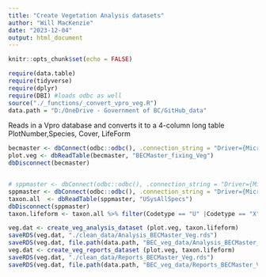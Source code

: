 ```yaml
---
title: "Create Vegetation Analysis datasets"
author: "Will MacKenzie"
date: "2023-12-04"
output: html_document
---
```


```r
knitr::opts_chunk$set(echo = FALSE)

require(data.table)
require(tidyverse)
require(dplyr)
require(DBI) #loads odbc as well
source("./_functions/_convert_vpro_veg.R")
data.path = "D:/OneDrive - Government of BC/GitHub_data"
```

Reads in a Vpro database and converts it to a 4-column long table PlotNumber,Species, Cover, LifeForm

```r
becmaster <- dbConnect(odbc::odbc(), .connection_string = "Driver={Microsoft Access Driver (*.mdb, *.accdb)}; DBQ=D:/BECMaster/BECMaster_fixing.accdb;")
plot.veg <- dbReadTable(becmaster, "BECMaster_fixing_Veg")
dbDisconnect(becmaster)


# sppmaster <- dbConnect(odbc::odbc(), .connection_string = "Driver={Microsoft Access Driver (*.mdb, *.accdb)}; DBQ=D:/OneDrive/BCSpeciesList/SpeciesTaxonomyMaster.accdb;")
sppmaster <- dbConnect(odbc::odbc(), .connection_string = "Driver={Microsoft Access Driver (*.mdb, *.accdb)}; DBQ=C:/Users/whmacken/OneDrive/BCSpeciesList/SpeciesTaxonomyMaster.accdb;")
taxon.all  <- dbReadTable(sppmaster, "USysAllSpecs")
dbDisconnect(sppmaster)
taxon.lifeform <- taxon.all %>% filter(Codetype == "U" |Codetype == "X"|Codetype == "D") %>% dplyr::select(Code, Lifeform) %>% distinct

veg.dat <- create_veg_analysis_dataset (plot.veg, taxon.lifeform)
saveRDS(veg.dat, "./clean_data/Analysis_BECMaster_Veg.rds")
saveRDS(veg.dat, file.path(data.path, "BEC_veg_data/Analysis_BECMaster_Veg.rds"))
veg.dat <- create_veg_reports_dataset (plot.veg, taxon.lifeform)
saveRDS(veg.dat, "./clean_data/Reports_BECMaster_Veg.rds")
saveRDS(veg.dat, file.path(data.path, "BEC_veg_data/Reports_BECMaster_Veg.rds"))
```
